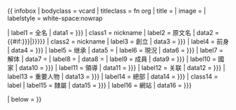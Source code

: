 {{ infobox
| bodyclass  = vcard
| titleclass = fn org
| title      = {{{name|<includeonly>{{PAGENAME}}</includeonly>}}}
| image      = {{{image|}}}
| labelstyle = white-space:nowrap

| label1     = 全名
| data1      = {{{full_name|{{{全名|}}}}}}
| class1     = nickname
| label2     = 原文名
| data2      = {{#if:{{{native_name|{{{原文名|}}}}}}|{{{native_name|{{{原文名|}}}}}}}}
| class2     = nickname
| label3     = 創立
| data3      = {{{founded|{{{創立|}}}}}}
| label4     = 前身
| data4      = {{{predecessor|{{{前身|}}}}}}
| label5     = 继承
| data5      = {{{successor|}}}
| label6     = 現況
| data6      = {{{current|{{{現況|}}}}}}
| label7     = 解体
| data7      = {{{dissolved_date|}}}
| label8     = {{{dissolved_state|Merged into}}}
| data8      = {{{merged_into|}}}
| label9     = 成員
| data9      = {{{members|{{{成員|}}}}}}
| label10     = 國家
| data10      = {{{country|{{{國家|}}}}}}
| label11     = 領導
| data11      = {{{head|{{{領導人|}}}}}}
| label12    = 关联
| data12     = {{{affiliation|{{{聯合|}}}}}}
| label13    = 重要人物
| data13     = {{{people|{{{人物|}}}}}}
| label14    = 總部
| data14     = {{{office|{{{總部|}}}}}}
| class14    = label
| label15    = 隸屬
| data15     = {{{people|{{{隸屬|}}}}}}
| label16    = 網站
| data16     = {{{website|{{{網站|}}}}}}

| below      = {{{footnotes|}}}
}}<noinclude>{{Documentation}}</noinclude>